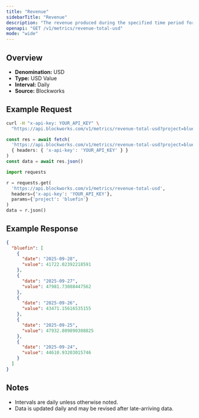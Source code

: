 ```yaml
---
title: "Revenue"
sidebarTitle: "Revenue"
description: "The revenue produced during the specified time period for given project."
openapi: "GET /v1/metrics/revenue-total-usd"
mode: "wide"
---
```


## Overview

- **Denomination:** USD
- **Type:** USD Value
- **Interval:** Daily
- **Source:** Blockworks

## Example Request

<CodeGroup>

```bash cURL
curl -H "x-api-key: YOUR_API_KEY" \
  "https://api.blockworks.com/v1/metrics/revenue-total-usd?project=bluefin"
```

```typescript TypeScript
const res = await fetch(
  'https://api.blockworks.com/v1/metrics/revenue-total-usd?project=bluefin',
  { headers: { 'x-api-key': 'YOUR_API_KEY' } }
)
const data = await res.json()
```

```python Python
import requests

r = requests.get(
  'https://api.blockworks.com/v1/metrics/revenue-total-usd',
  headers={'x-api-key': 'YOUR_API_KEY'},
  params={'project': 'bluefin'}
)
data = r.json()
```

</CodeGroup>

## Example Response

```json
{
  "bluefin": [
    {
      "date": "2025-09-28",
      "value": 41722.02392218591
    },
    {
      "date": "2025-09-27",
      "value": 47981.73088447562
    },
    {
      "date": "2025-09-26",
      "value": 43471.15616535155
    },
    {
      "date": "2025-09-25",
      "value": 47932.809890308825
    },
    {
      "date": "2025-09-24",
      "value": 44610.93203015746
    }
  ]
}
```

## Notes
- Intervals are daily unless otherwise noted.
- Data is updated daily and may be revised after late-arriving data.